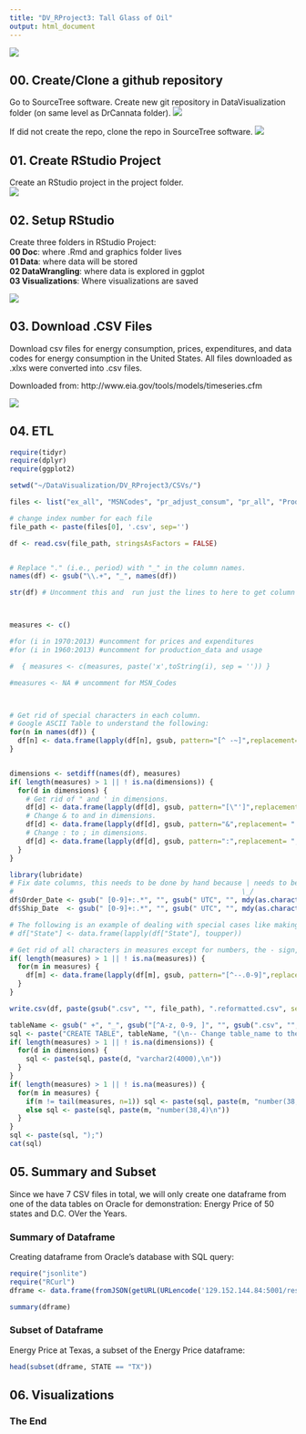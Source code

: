 ```yaml
---
title: "DV_RProject3: Tall Glass of Oil"
output: html_document
---
```


![](./Graphics/Oil.jpg) 

## 00. Create/Clone a github repository
Go to SourceTree software. Create new git repository in DataVisualization folder (on same level as DrCannata folder).
![](./Graphics/createrepo.png)

If did not create the repo, clone the repo in SourceTree software.
![](./Graphics/clonerepo.png)

## 01. Create RStudio Project
Create an RStudio project in the project folder.  
![](./Graphics/createproject01.png)

## 02. Setup RStudio 
 Create three folders in RStudio Project:  
   **00 Doc**: where .Rmd and graphics folder lives  
   **01 Data**: where data will be stored  
   **02 DataWrangling**: where data is explored in ggplot  
   **03 Visualizations**: Where visualizations are saved  
   
   
![](./Graphics/fileset.png)

## 03. Download .CSV Files

Download csv files for energy consumption, prices, expenditures, and data codes for energy consumption in the United States. All files downloaded as .xlxs were converted into .csv files.  

Downloaded from: http://www.eia.gov/tools/models/timeseries.cfm  

![](./Graphics/download.png)

## 04. ETL

```R
require(tidyr)
require(dplyr)
require(ggplot2)

setwd("~/DataVisualization/DV_RProject3/CSVs/")

files <- list("ex_all", "MSNCodes", "pr_adjust_consum", "pr_all", "Prod_dataset", "use_all_btu", "use_all_phy")

# change index number for each file
file_path <- paste(files[0], '.csv', sep='')

df <- read.csv(file_path, stringsAsFactors = FALSE)


# Replace "." (i.e., period) with "_" in the column names.
names(df) <- gsub("\\.+", "_", names(df))

str(df) # Uncomment this and  run just the lines to here to get column types to use for getting the list of measures.



measures <- c()

#for (i in 1970:2013) #uncomment for prices and expenditures
#for (i in 1960:2013) #uncomment for production_data and usage

#  { measures <- c(measures, paste('x',toString(i), sep = '')) }

#measures <- NA # uncomment for MSN_Codes



# Get rid of special characters in each column.
# Google ASCII Table to understand the following:
for(n in names(df)) {
  df[n] <- data.frame(lapply(df[n], gsub, pattern="[^ -~]",replacement= ""))
}


dimensions <- setdiff(names(df), measures)
if( length(measures) > 1 || ! is.na(dimensions)) {
  for(d in dimensions) {
    # Get rid of " and ' in dimensions.
    df[d] <- data.frame(lapply(df[d], gsub, pattern="[\"']",replacement= ""))
    # Change & to and in dimensions.
    df[d] <- data.frame(lapply(df[d], gsub, pattern="&",replacement= " and "))
    # Change : to ; in dimensions.
    df[d] <- data.frame(lapply(df[d], gsub, pattern=":",replacement= ";"))
  }
}

library(lubridate)
# Fix date columns, this needs to be done by hand because | needs to be correct.
#                                                        \_/
df$Order_Date <- gsub(" [0-9]+:.*", "", gsub(" UTC", "", mdy(as.character(df$Order_Date), tz="UTC")))
df$Ship_Date  <- gsub(" [0-9]+:.*", "", gsub(" UTC", "", mdy(as.character(df$Ship_Date),  tz="UTC")))

# The following is an example of dealing with special cases like making state abbreviations be all upper case.
# df["State"] <- data.frame(lapply(df["State"], toupper))

# Get rid of all characters in measures except for numbers, the - sign, and period.dimensions
if( length(measures) > 1 || ! is.na(measures)) {
  for(m in measures) {
    df[m] <- data.frame(lapply(df[m], gsub, pattern="[^--.0-9]",replacement= ""))
  }
}

write.csv(df, paste(gsub(".csv", "", file_path), ".reformatted.csv", sep=""), row.names=FALSE, na = "")

tableName <- gsub(" +", "_", gsub("[^A-z, 0-9, ]", "", gsub(".csv", "", file_path)))
sql <- paste("CREATE TABLE", tableName, "(\n-- Change table_name to the table name you want.\n")
if( length(measures) > 1 || ! is.na(dimensions)) {
  for(d in dimensions) {
    sql <- paste(sql, paste(d, "varchar2(4000),\n"))
  }
}
if( length(measures) > 1 || ! is.na(measures)) {
  for(m in measures) {
    if(m != tail(measures, n=1)) sql <- paste(sql, paste(m, "number(38,4),\n"))
    else sql <- paste(sql, paste(m, "number(38,4)\n"))
  }
}
sql <- paste(sql, ");")
cat(sql)
```

## 05. Summary and Subset

Since we have 7 CSV files in total, we will only create one dataframe from one of the data tables on Oracle for demonstration: Energy Price of 50 states and D.C. OVer the Years.

### Summary of Dataframe

Creating dataframe from Oracle's database with SQL query:

```r
require("jsonlite")
require("RCurl")
dframe <- data.frame(fromJSON(getURL(URLencode('129.152.144.84:5001/rest/native/?query="select * from energy_prices"'),httpheader=c(DB='jdbc:oracle:thin:@129.152.144.84:1521/PDBF15DV.usuniversi01134.oraclecloud.internal', USER='cs329e_cjs2599', PASS='orcl_cjs2599', MODE='native_mode', MODEL='model', returnDimensions = 'False', returnFor = 'JSON'), verbose = TRUE), ))
```

```r
summary(dframe)
```  

### Subset of Dataframe

Energy Price at Texas, a subset of the Energy Price dataframe:

```r
head(subset(dframe, STATE == "TX"))
```

## 06. Visualizations


### The End
  
  
